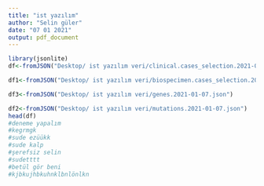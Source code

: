 ```yaml
---
title: "ist yazılım"
author: "Selin güler"
date: "07 01 2021"
output: pdf_document
---
```


```r
library(jsonlite)
df<-fromJSON("Desktop/ ist yazılım veri/clinical.cases_selection.2021-01-07.json")

df1<-fromJSON("Desktop/ ist yazılım veri/biospecimen.cases_selection.2021-01-07.json")

df3<-fromJSON("Desktop/ ist yazılım veri/genes.2021-01-07.json")

df2<-fromJSON("Desktop/ ist yazılım veri/mutations.2021-01-07.json")
head(df)
#deneme yapalım
#kegrmgk
#sude ezüükk
#sude kalp
#şerefsiz selin
#sudetttt
#betül gör beni
#kjbkujhbkuhnklbnlönlkn
```
